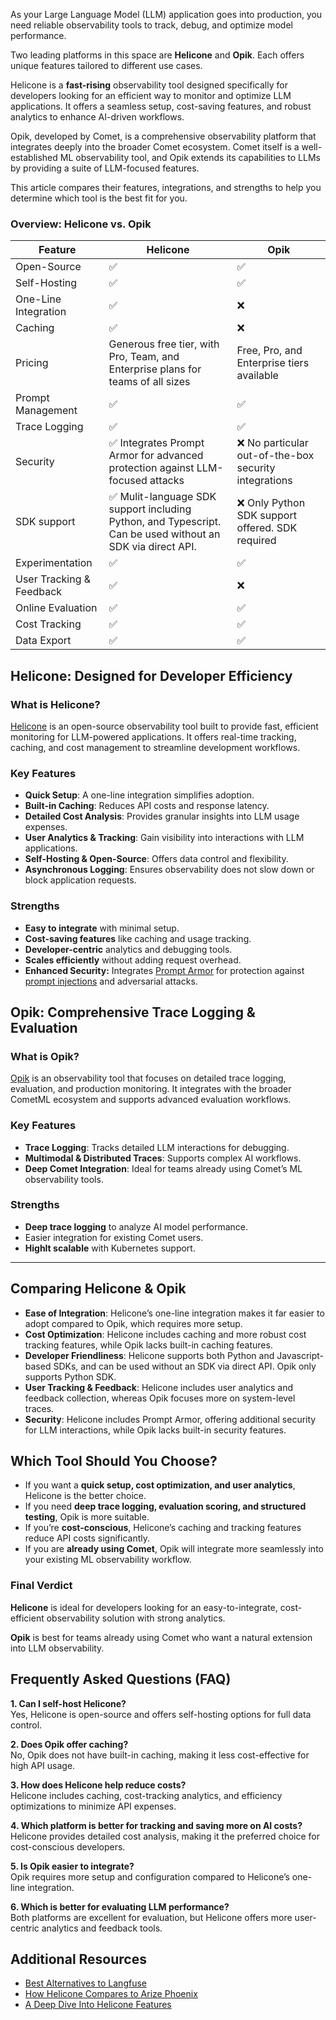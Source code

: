 As your Large Language Model (LLM) application goes into production, you need reliable observability tools to track, debug, and optimize model performance.

Two leading platforms in this space are **Helicone** and **Opik**. Each offers unique features tailored to different use cases.

Helicone is a **fast-rising** observability tool designed specifically for developers looking for an efficient way to monitor and optimize LLM applications. It offers a seamless setup, cost-saving features, and robust analytics to enhance AI-driven workflows.

Opik, developed by Comet, is a comprehensive observability platform that integrates deeply into the broader Comet ecosystem. Comet itself is a well-established ML observability tool, and Opik extends its capabilities to LLMs by providing a suite of LLM-focused features.

This article compares their features, integrations, and strengths to help you determine which tool is the best fit for you.

### Overview: Helicone vs. Opik

| Feature                  | Helicone | Opik |
|--------------------------|----------|------|
| Open-Source             | ✅       | ✅    |
| Self-Hosting            | ✅       | ✅    |
| One-Line Integration    | ✅       | ❌    |
| Caching                 | ✅       | ❌    |
| Pricing                 | Generous free tier, with Pro, Team, and Enterprise plans for teams of all sizes | Free, Pro, and Enterprise tiers available |
| Prompt Management       | ✅       | ✅    |
| Trace Logging           | ✅       | ✅    |
| Security           | ✅ Integrates Prompt Armor for advanced protection against LLM-focused attacks      | ❌ No particular out-of-the-box security integrations    |
| SDK support           | ✅ Mulit-language SDK support including Python, and Typescript. Can be used without an SDK via direct API.      | ❌ Only Python SDK support offered. SDK required    |
| Experimentation         | ✅       | ✅    |
| User Tracking & Feedback | ✅       | ❌       |
| Online Evaluation       | ✅       | ✅    |
| Cost Tracking           | ✅       | ✅    |
| Data Export             | ✅       | ✅    |

## Helicone: Designed for Developer Efficiency

### What is Helicone?

<a href="https://docs.helicone.ai/">Helicone</a> is an open-source observability tool built to provide fast, efficient monitoring for LLM-powered applications. It offers real-time tracking, caching, and cost management to streamline development workflows.

### Key Features

- **Quick Setup**: A one-line integration simplifies adoption.
- **Built-in Caching**: Reduces API costs and response latency.
- **Detailed Cost Analysis**: Provides granular insights into LLM usage expenses.
- **User Analytics & Tracking**: Gain visibility into interactions with LLM applications.
- **Self-Hosting & Open-Source**: Offers data control and flexibility.
- **Asynchronous Logging**: Ensures observability does not slow down or block application requests.

### Strengths

- **Easy to integrate** with minimal setup.
- **Cost-saving features** like caching and usage tracking.
- **Developer-centric** analytics and debugging tools.
- **Scales efficiently** without adding request overhead.
- **Enhanced Security:** Integrates <a href="https://promptarmor.com/">Prompt Armor</a> for protection against <a href="https://www.helicone.ai/blog/preventing-prompt-injection">prompt injections</a> and adversarial attacks.

## Opik: Comprehensive Trace Logging & Evaluation

### What is Opik?

<a href="https://www.comet.com/docs/opik/">Opik</a> is an observability tool that focuses on detailed trace logging, evaluation, and production monitoring. It integrates with the broader CometML ecosystem and supports advanced evaluation workflows.

### Key Features

- **Trace Logging**: Tracks detailed LLM interactions for debugging.
- **Multimodal & Distributed Traces**: Supports complex AI workflows.
- **Deep Comet Integration**: Ideal for teams already using Comet’s ML observability tools.

### Strengths

- **Deep trace logging** to analyze AI model performance.
- Easier integration for existing Comet users.
- **Highlt scalable** with Kubernetes support.

---

## Comparing Helicone & Opik

- **Ease of Integration**: Helicone’s one-line integration makes it far easier to adopt compared to Opik, which requires more setup.
- **Cost Optimization**: Helicone includes caching and more robust cost tracking features, while Opik lacks built-in caching features.
- **Developer Friendliness**: Helicone supports both Python and Javascript-based SDKs, and can be used without an SDK via direct API. Opik only supports Python SDK.
- **User Tracking & Feedback**: Helicone includes user analytics and feedback collection, whereas Opik focuses more on system-level traces.
- **Security**: Helicone includes Prompt Armor, offering additional security for LLM interactions, while Opik lacks built-in security features.

## Which Tool Should You Choose?

- If you want a **quick setup, cost optimization, and user analytics**, Helicone is the better choice.
- If you need **deep trace logging, evaluation scoring, and structured testing**, Opik is more suitable.
- If you’re **cost-conscious**, Helicone’s caching and tracking features reduce API costs significantly.
- If you are **already using Comet**, Opik will integrate more seamlessly into your existing ML observability workflow.

### Final Verdict

**Helicone** is ideal for developers looking for an easy-to-integrate, cost-efficient observability solution with strong analytics. 

**Opik** is best for teams already using Comet who want a natural extension into LLM observability.

<CallToAction
  title="Track & Optimize Your LLM with Helicone"
  description="Monitor LLM usage, optimize performance, and reduce costs with Helicone."
  primaryButtonText="Start for Free"
  primaryButtonLink="https://www.helicone.ai/signup"
  secondaryButtonText="Contact Us"
  secondaryButtonLink="https://www.helicone.ai/contact"
/>

## Frequently Asked Questions (FAQ)

**1. Can I self-host Helicone?**  
Yes, Helicone is open-source and offers self-hosting options for full data control.

**2. Does Opik offer caching?**  
No, Opik does not have built-in caching, making it less cost-effective for high API usage.

**3. How does Helicone help reduce costs?**  
Helicone includes caching, cost-tracking analytics, and efficiency optimizations to minimize API expenses.

**4. Which platform is better for tracking and saving more on AI costs?**  
Helicone provides detailed cost analysis, making it the preferred choice for cost-conscious developers.

**5. Is Opik easier to integrate?**  
Opik requires more setup and configuration compared to Helicone’s one-line integration.

**6. Which is better for evaluating LLM performance?**  
Both platforms are excellent for evaluation, but Helicone offers more user-centric analytics and feedback tools.

## Additional Resources

- <a href="https://www.helicone.ai/blog/best-langfuse-alternatives">Best Alternatives to Langfuse</a>
- <a href="https://www.helicone.ai/blog/best-arize-alternatives">How Helicone Compares to Arize Phoenix</a>
- <a href="https://www.helicone.ai/blog/essential-helicone-features">A Deep Dive Into Helicone Features</a>

<Questions />
